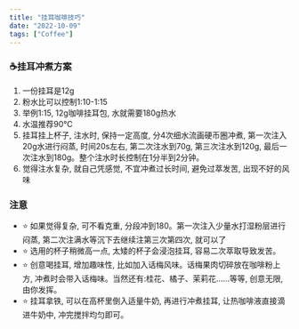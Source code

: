 ```yaml
---
title: "挂耳咖啡技巧"
date: "2022-10-09"
tags: ["Coffee"]
---
```


### ☕挂耳冲煮方案

1. 一份挂耳是12g
2. 粉水比可以控制1:10-1:15
3. 举例1:15, 12g咖啡挂耳包, 水就需要180g热水
4. 水温推荐90℃
5. 挂耳挂上杯子, 注水时, 保持一定高度, 分4次细水流画硬币圈冲煮, 第一次注入20g水进行闷蒸, 时间20s左右, 第二次注水到70g, 第三次注水到120g, 最后一次注水到180g。整个注水时长控制在1分半到2分钟。
6. 觉得注水复杂, 就自己凭感觉, 不宜冲煮过长时间, 避免过萃发苦, 出现不好的风味

### 注意

- ⭐ 如果觉得复杂, 可不看克重, 分段冲到180。第一次注入少量水打湿粉层进行闷蒸, 第二次注满水等沉下去继续注第三次第四次, 就可以了
- ⭐ 选用的杯子稍微高一点, 太矮的杯子会浸泡挂耳, 容易二次萃取导致发苦。
- ⭐ 创意喝挂耳, 增加趣味性, 比如加入话梅风味。话梅果肉切碎放在咖啡粉上方, 冲煮时会带入话梅味。当然还有:桂花、橘子、茉莉花……等等, 创意无限, 由你发挥。
- ⭐ 挂耳拿铁, 可以在高杯里倒入适量牛奶, 再进行冲煮挂耳, 让热咖啡液直接滴进牛奶中, 冲完搅拌均匀即可。

